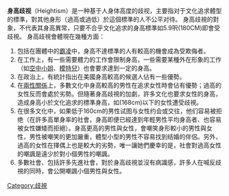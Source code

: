 {{歧視側邊欄}}

'''身高歧视'''（Heightism）是一种基于人身体高度的歧视，主要指对于文化追求體型的標準，對其他身形（過高或過低）於這個標準的人不公平对待。
身高歧視的對象，不代表其身高異常，只要不合乎文化追求的身高標準如5.9呎(180CM)即會受歧視。
{{Portal|歧视}}
身高歧視會體現在幾種方面：
# 包括在團體中的[[霸凌|霸凌]]中，身高不達標準的人有較高的機會成為受欺侮者。
# 在工作上，有一些需要體力的工作會限制身高，一些需要某種外在形象的工作（如[[空中小姐|空中小姐]]、[[模特兒|模特兒]]）也會要求達到一定的身高。
# 在政治上，有統計指出在美國身高較高的候選人佔有一些優勢。
# 在[[兩性關係|兩性關係]]上，多數文化中身高較高的男性在追求女性時會佔有優勢；過高的女性反而會處於劣勢。但隨著身高歧視的加劇，許多文化也要求女性的身高，造成身高小於文化追求的標準身高，如(168cm)以下的女性遭受歧視。
# 在很多文化中，如果低于160cm的男性试图与女性约会或交往，他们容易被拒绝（在許多高單身率的社會，身高即便已經達到年輕男性平均身高者、也容易被女性嫌矮而拒絕）。身高更高的男性與女性，會嘲笑身形較小的男性與女性，男性被嘲笑的更加嚴重，體型小型的男性不容易找到结婚的伴侶。另外，過高的女性在擇偶上也是較大的劣勢，唯一讓她們慶幸的是，社會對過高女性的嘲諷是遠少於對小個男性的嘲諷。
# 多數社會、包括許多先進社會，對於身高歧視並沒有病識感，許多人在喊反歧視的同時，會公開嘲諷小個男性與女性。
[[Category:歧視|Category:歧視]]